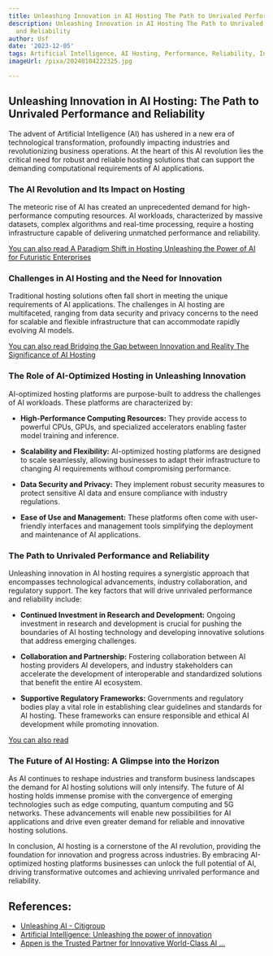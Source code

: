 ```yaml
---
title: Unleashing Innovation in AI Hosting The Path to Unrivaled Performance and Reliability
description: Unleashing Innovation in AI Hosting The Path to Unrivaled Performance
  and Reliability
author: Usf
date: '2023-12-05'
tags: Artificial Intelligence, AI Hosting, Performance, Reliability, Innovation
imageUrl: /pixa/20240104222325.jpg

---
```

## Unleashing Innovation in AI Hosting: The Path to Unrivaled Performance and Reliability

The advent of Artificial  Intelligence (AI) has ushered in a new era of  technological transformation, profoundly impacting  industries and revolutionizing business operations. At the heart of this AI revolution lies the critical need for robust and reliable hosting solutions that can support the demanding computational requirements of AI  applications.

### The AI Revolution and Its Impact on Hosting

The meteoric rise of AI has created an unprecedented demand for high-performance computing resources. AI workloads, characterized  by massive datasets, complex algorithms and real-time processing, require a hosting infrastructure capable of delivering unmatched performance and reliability.

[You can also  read A Paradigm Shift  in Hosting Unleashing the Power  of AI for Futuristic Enterprises](A%20Paradigm%20Shift%20in%20Hosting%20Unleashing%20the%20Power%20of%20AI%20for%20Futuristic%20Enterprises)


### Challenges in AI Hosting and  the Need for Innovation

Traditional hosting solutions often fall short in meeting the unique  requirements of AI applications. The challenges in AI hosting are multifaceted, ranging from data security and privacy  concerns to the need for scalable and flexible infrastructure that can accommodate rapidly evolving AI models.

[You can also read Bridging the Gap between Innovation and Reality The Significance of AI Hosting](Bridging%20the%20Gap%20between%20Innovation%20and%20Reality%20The%20Significance%20of%20AI%20Hosting)


### The Role of AI-Optimized Hosting  in Unleashing Innovation

AI-optimized hosting platforms are purpose-built  to address the challenges of AI  workloads. These platforms are characterized by:

- **High-Performance Computing  Resources:** They provide access to powerful CPUs, GPUs, and specialized accelerators enabling faster model training and inference.

- **Scalability and Flexibility:** AI-optimized hosting platforms are designed to scale seamlessly, allowing businesses to adapt their infrastructure to changing AI requirements without  compromising performance.

- **Data Security and  Privacy:**  They implement robust security measures to protect sensitive AI  data and ensure compliance with industry  regulations.

- **Ease of Use and Management:**  These platforms often  come with  user-friendly  interfaces and management tools simplifying the deployment and  maintenance of  AI applications.

### The Path  to Unrivaled Performance and Reliability

Unleashing innovation in AI hosting  requires a  synergistic approach that encompasses technological advancements, industry collaboration, and regulatory support. The key factors that will drive unrivaled performance and reliability include:

- **Continued Investment in Research and Development:** Ongoing investment in research and  development is crucial for pushing the boundaries of  AI  hosting technology  and developing innovative solutions that address emerging challenges.

- **Collaboration and Partnership:** Fostering collaboration between AI hosting providers  AI developers, and industry stakeholders can accelerate the  development of interoperable and standardized  solutions that benefit the entire AI ecosystem.

- **Supportive Regulatory  Frameworks:**  Governments  and regulatory bodies play a vital role in  establishing  clear guidelines and standards for AI hosting. These frameworks can ensure responsible and ethical AI development while promoting innovation.

[You can also read ]()


### The Future of AI Hosting: A Glimpse into the  Horizon

As AI continues to reshape industries and transform  business landscapes the demand for  AI hosting solutions will only intensify. The future of AI hosting holds immense  promise with the convergence of emerging technologies such as edge computing, quantum computing and  5G networks. These advancements will enable new possibilities for AI applications and drive even greater demand for  reliable and innovative hosting solutions.

In conclusion, AI hosting is a cornerstone  of the AI revolution, providing the foundation for innovation and progress across industries. By  embracing AI-optimized hosting  platforms businesses can unlock the full potential of  AI,  driving transformative outcomes and achieving unrivaled  performance and reliability.

## References:
- [Unleashing AI - Citigroup](https://www.citigroup.com/global/insights/citigps/unleashing-ai)
- [Artificial Intelligence: Unleashing the power of innovation](https://timesofindia.indiatimes.com/readersblog/mywriteexpress/artificial-intelligence-unleashing-the-power-of-innovation-56241/)
- [Appen is the Trusted Partner for Innovative World-Class AI ...](https://appen.com/)
